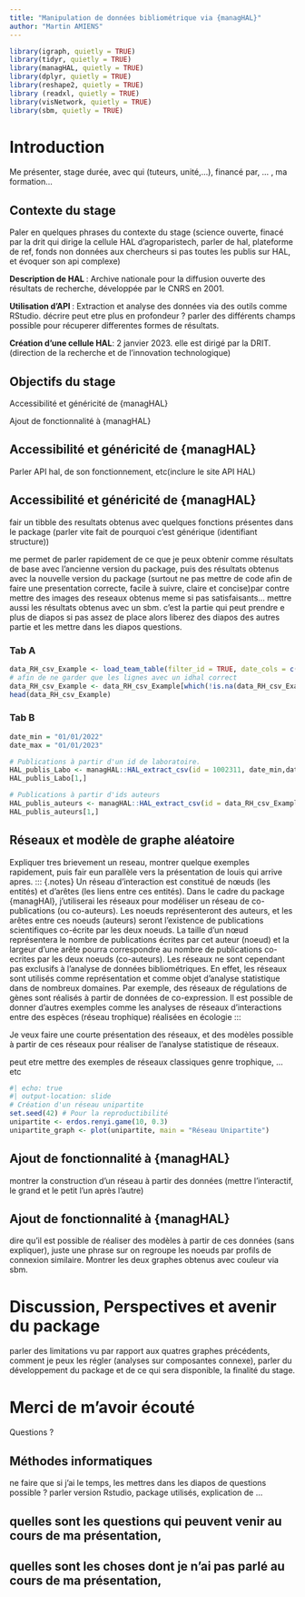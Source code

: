 ```yaml
---
title: "Manipulation de données bibliométrique via {managHAL}"
author: "Martin AMIENS"
---
```

```r
library(igraph, quietly = TRUE)
library(tidyr, quietly = TRUE)
library(managHAL, quietly = TRUE)
library(dplyr, quietly = TRUE)
library(reshape2, quietly = TRUE)
library (readxl, quietly = TRUE)
library(visNetwork, quietly = TRUE)
library(sbm, quietly = TRUE)
```

# Introduction

Me présenter, stage durée, avec qui (tuteurs, unité,...), financé par, ... , ma formation...

## Contexte du stage


::: {.notes}

Paler en quelques phrases du contexte du stage (science ouverte, finacé par la drit qui dirige la cellule HAL d'agroparistech, parler de hal, plateforme de ref, fonds non données aux chercheurs si pas toutes les publis sur HAL, et évoquer son api complexe)

**Description de HAL **: Archive nationale pour la diffusion ouverte des résultats de recherche, développée par le CNRS en 2001.

**Utilisation d'API **: Extraction et analyse des données via des outils comme RStudio. décrire peut etre plus en profondeur ? parler des différents champs possible pour récuperer differentes formes de résultats.

**Création d'une cellule HAL**: 2 janvier 2023. elle est dirigé par la DRIT. (direction de la recherche et de l'innovation technologique)


:::

## Objectifs du stage

Accessibilité et généricité de {managHAL}

Ajout de fonctionnalité à {managHAL}


## Accessibilité et généricité de {managHAL}

Parler API hal, de son fonctionnement, etc(inclure le site API HAL)


## Accessibilité et généricité de {managHAL}

fair un tibble des resultats obtenus avec quelques fonctions présentes dans le package (parler vite fait de pourquoi c'est générique (identifiant structure))

::: {.notes}

me permet de parler rapidement de ce que je peux obtenir comme résultats de base avec l'ancienne version du package, puis des résultats obtenus avec la nouvelle version du package (surtout ne pas mettre de code afin de faire une presentation correcte, facile à suivre, claire et concise)par contre mettre des images des reseaux obtenus meme si pas satisfaisants... mettre aussi les résultats obtenus avec un sbm. c'est la partie qui peut prendre e plus de diapos si pas assez de place alors liberez des diapos des autres partie et les mettre dans les diapos questions.

:::

::: {.panel-tabset}


### Tab A

```r
data_RH_csv_Example <- load_team_table(filter_id = TRUE, date_cols = c(6,7), filepath_or_url = "./data/Data_RH_Example.csv")
# afin de ne garder que les lignes avec un idhal correct
data_RH_csv_Example <- data_RH_csv_Example[which(!is.na(data_RH_csv_Example$idhal)),]
head(data_RH_csv_Example)
```

### Tab B

```r
date_min = "01/01/2022"
date_max = "01/01/2023"

# Publications à partir d'un id de laboratoire.
HAL_publis_Labo <- managHAL::HAL_extract_csv(id = 1002311, date_min,date_max, type_id = "struct_id", add_output = c("structAcronym_s","structId_i", "structHasAlphaAuthIdHalPersonid_fs"))
HAL_publis_Labo[1,]

# Publications à partir d'ids auteurs
HAL_publis_auteurs <- managHAL::HAL_extract_csv(id = data_RH_csv_Example[,12] , date_min,date_max, type_id = "person_id")
HAL_publis_auteurs[1,]

```


:::

## Réseaux et modèle de graphe aléatoire

Expliquer tres brievement un reseau, montrer quelque exemples rapidement, puis fair eun parallèle vers la présentation de louis qui arrive apres.
::: {.notes}
Un réseau d’interaction est constitué de nœuds (les entités) et d’arêtes (les liens entre ces entités). Dans le cadre du package {managHAl}, j'utiliserai les réseaux pour modéliser un réseau de co-publications (ou co-auteurs). Les noeuds représenteront des auteurs, et les arêtes entre ces noeuds (auteurs) seront l'existence de publications scientifiques co-écrite par les deux noeuds. La taille d'un nœud représentera le nombre de publications écrites par cet auteur (noeud) et la largeur d'une arête pourra correspondre au nombre de publications co-ecrites par les deux noeuds (co-auteurs). Les réseaux ne sont cependant pas exclusifs à l'analyse de données bibliométriques. En effet, les réseaux sont utilisés comme représentation et comme objet d'analyse statistique dans de nombreux domaines. Par exemple, des réseaux de régulations de gènes sont réalisés à partir de données de co-expression. Il est possible de donner d'autres exemples comme les analyses de réseaux d'interactions entre des espèces (réseau trophique) réalisées en écologie
:::


Je veux faire une courte présentation des réseaux, et des modèles possible à partir de ces réseaux pour réaliser de l'analyse statistique de réseaux.

peut etre mettre des exemples de réseaux classiques genre trophique, ... etc


```r
#| echo: true
#| output-location: slide
# Création d'un réseau unipartite
set.seed(42) # Pour la reproductibilité 
unipartite <- erdos.renyi.game(10, 0.3)
unipartite_graph <- plot(unipartite, main = "Réseau Unipartite")
```


## Ajout de fonctionnalité à {managHAL}

montrer la construction d'un réseau à partir des données (mettre l'interactif, le grand et le petit l'un après l'autre)

## Ajout de fonctionnalité à {managHAL}

dire qu'il est possible de réaliser des modèles à partir de ces données (sans expliquer), juste une phrase sur on regroupe les noeuds par profils de connexion similaire. Montrer les deux graphes obtenus avec couleur via sbm.

# Discussion, Perspectives et avenir du package

parler des limitations vu par rapport aux quatres graphes précédents, comment je peux les régler (analyses sur composantes connexe), parler du développement du package et de ce qui sera disponible, la finalité du stage.

# Merci de m'avoir écouté

Questions ?

## Méthodes informatiques

ne faire que si j'ai le temps, les mettres dans les diapos de questions possible ?
parler version Rstudio, package utilisés, explication de ...  

## quelles sont les questions qui peuvent venir au cours de ma présentation,
## quelles sont les choses dont je n'ai pas parlé au cours de ma présentation,
